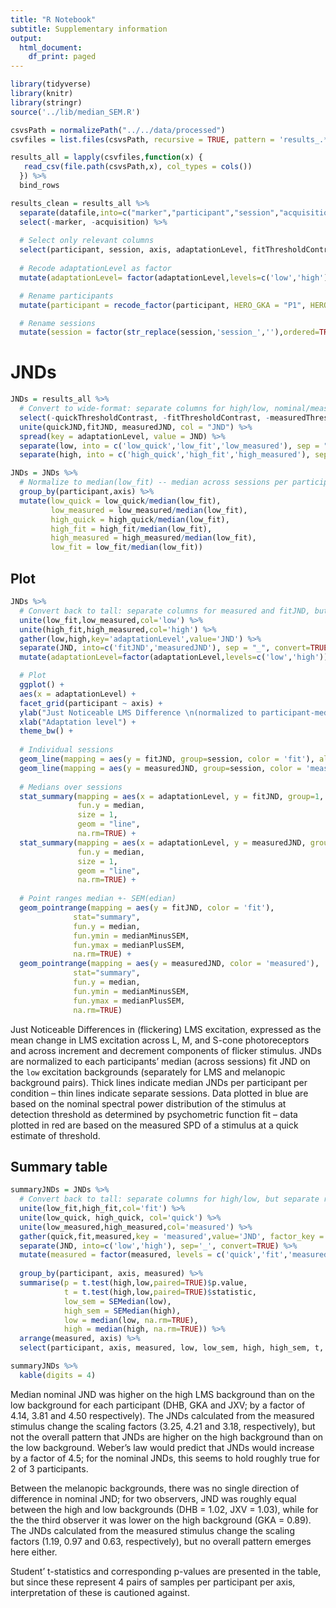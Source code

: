 ```yaml
---
title: "R Notebook"
subtitle: Supplementary information
output:
  html_document:
    df_print: paged
---
```

```r
library(tidyverse)
library(knitr)
library(stringr)
source('../lib/median_SEM.R')
```
```r
csvsPath = normalizePath("../../data/processed")
csvfiles = list.files(csvsPath, recursive = TRUE, pattern = 'results_.*.csv')

results_all = lapply(csvfiles,function(x) {
   read_csv(file.path(csvsPath,x), col_types = cols())
  }) %>%
  bind_rows
```
```r
results_clean = results_all %>%
  separate(datafile,into=c("marker","participant","session","acquisition"),sep="-") %>%
  select(-marker, -acquisition) %>%
  
  # Select only relevant columns
  select(participant, session, axis, adaptationLevel, fitThresholdContrast, fitJND) %>%
  
  # Recode adaptationLevel as factor
  mutate(adaptationLevel= factor(adaptationLevel,levels=c('low','high'))) %>%

  # Rename participants
  mutate(participant = recode_factor(participant, HERO_GKA = "P1", HERO_DHB = "P2", HERO_JXV = "P3")) %>%

  # Rename sessions
  mutate(session = factor(str_replace(session,'session_',''),ordered=TRUE))
```

# JNDs
```r
JNDs = results_all %>%
  # Convert to wide-format: separate columns for high/low, nominal/measured JND
  select(-quickThresholdContrast, -fitThresholdContrast, -measuredThresholdContrast) %>%
  unite(quickJND,fitJND, measuredJND, col = "JND") %>%
  spread(key = adaptationLevel, value = JND) %>%
  separate(low, into = c('low_quick','low_fit','low_measured'), sep = "_", convert=TRUE) %>%
  separate(high, into = c('high_quick','high_fit','high_measured'), sep = "_", convert=TRUE)
```

```r
JNDs = JNDs %>%
  # Normalize to median(low_fit) -- median across sessions per participant per axis
  group_by(participant,axis) %>%
  mutate(low_quick = low_quick/median(low_fit),
         low_measured = low_measured/median(low_fit),
         high_quick = high_quick/median(low_fit),
         high_fit = high_fit/median(low_fit),
         high_measured = high_measured/median(low_fit),
         low_fit = low_fit/median(low_fit))
```

## Plot
```r
JNDs %>% 
  # Convert back to tall: separate columns for measured and fitJND, but separate rows for high/low
  unite(low_fit,low_measured,col='low') %>%
  unite(high_fit,high_measured,col='high') %>%
  gather(low,high,key='adaptationLevel',value='JND') %>%
  separate(JND, into=c('fitJND','measuredJND'), sep = "_", convert=TRUE) %>%
  mutate(adaptationLevel=factor(adaptationLevel,levels=c('low','high'))) %>%

  # Plot
  ggplot() +
  aes(x = adaptationLevel) +
  facet_grid(participant ~ axis) +
  ylab("Just Noticeable LMS Difference \n(normalized to participant-median of low condition)") +
  xlab("Adaptation level") +
  theme_bw() +
  
  # Individual sessions
  geom_line(mapping = aes(y = fitJND, group=session, color = 'fit'), alpha = .4) +
  geom_line(mapping = aes(y = measuredJND, group=session, color = 'measured'), alpha = .4) +
  
  # Medians over sessions
  stat_summary(mapping = aes(x = adaptationLevel, y = fitJND, group=1, color = 'fit'),
               fun.y = median,
               size = 1,
               geom = "line",
               na.rm=TRUE) +
  stat_summary(mapping = aes(x = adaptationLevel, y = measuredJND, group=1, color = 'measured'),
               fun.y = median,
               size = 1,
               geom = "line",
               na.rm=TRUE) +
  
  # Point ranges median +- SEM(edian)
  geom_pointrange(mapping = aes(y = fitJND, color = 'fit'),
              stat="summary",
              fun.y = median,
              fun.ymin = medianMinusSEM,
              fun.ymax = medianPlusSEM,
              na.rm=TRUE) +  
  geom_pointrange(mapping = aes(y = measuredJND, color = 'measured'),
              stat="summary",
              fun.y = median,
              fun.ymin = medianMinusSEM,
              fun.ymax = medianPlusSEM,
              na.rm=TRUE)
```
Just Noticeable Differences in (flickering) LMS excitation, expressed as the mean change in LMS excitation across L, M, and S-cone photoreceptors and across increment and decrement components of flicker stimulus. JNDs are normalized to each participants' median (across sessions) fit JND on the `low` excitation backgrounds (separately for LMS and melanopic background pairs). Thick lines indicate median JNDs per participant per condition -- thin lines indicate separate sessions. Data plotted in blue are based on the nominal spectral power distribution of the stimulus at detection threshold as determined by psychometric function fit -- data plotted in red are based on the measured SPD of a stimulus at a quick estimate of threshold.

\pagebreak

## Summary table
```r
summaryJNDs = JNDs %>% 
  # Convert back to tall: separate columns for high/low, but separate rows for quick/fit/measured
  unite(low_fit,high_fit,col='fit') %>%
  unite(low_quick, high_quick, col='quick') %>%
  unite(low_measured,high_measured,col='measured') %>%
  gather(quick,fit,measured,key = 'measured',value='JND', factor_key = FALSE) %>%
  separate(JND, into=c('low','high'), sep='_', convert=TRUE) %>%
  mutate(measured = factor(measured, levels = c('quick','fit','measured'))) %>%
  
  group_by(participant, axis, measured) %>%
  summarise(p = t.test(high,low,paired=TRUE)$p.value,
            t = t.test(high,low,paired=TRUE)$statistic,
            low_sem = SEMedian(low),
            high_sem = SEMedian(high),
            low = median(low, na.rm=TRUE),
            high = median(high, na.rm=TRUE)) %>%
  arrange(measured, axis) %>%
  select(participant, axis, measured, low, low_sem, high, high_sem, t, p)

summaryJNDs %>%
  kable(digits = 4)
```

Median nominal JND was higher on the high LMS background than on the low background for each participant (DHB, GKA and JXV; by a factor of 4.14, 3.81 and 4.50 respectively). The JNDs calculated from the measured stimulus change the scaling factors (3.25, 4.21 and 3.18, respectively), but not the overall pattern that JNDs are higher on the high background than on the low background. Weber's law would predict that JNDs would increase by a factor of 4.5; for the nominal JNDs, this seems to hold roughly true for 2 of 3 participants.

Between the melanopic backgrounds, there was no single direction of difference in nominal JND; for two observers, JND was roughly equal between the high and low backgrounds (DHB = 1.02, JXV = 1.03), while for the the third observer it was lower on the high background (GKA = 0.89). The JNDs calculated from the measured stimulus change the scaling factors (1.19, 0.97 and 0.63, respectively), but no overall pattern emerges here either.

Student' t-statistics and corresponding p-values are presented in the table, but since these represent 4 pairs of samples per participant per axis, interpretation of these is cautioned against.